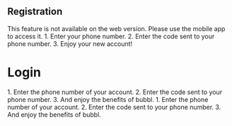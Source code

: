 
## Registration
<Tabs>
  <Tab title="Web">
    This feature is not available on the web version. Please use the mobile app to access it.
  </Tab>
  <Tab title="App">
    1. Enter your phone number.
    2. Enter the code sent to your phone number.
    3. Enjoy your new account!
  </Tab>
</Tabs>


# Login 
<Tabs>
  <Tab title="Web">
    1. Enter the phone number of your account.
    2. Enter the code sent to your phone number.
    3. And enjoy the benefits of bubbl.
  </Tab>
  <Tab title="App">
    1. Enter the phone number of your account.
    2. Enter the code sent to your phone number.
    3. And enjoy the benefits of bubbl.
  </Tab>
</Tabs>
